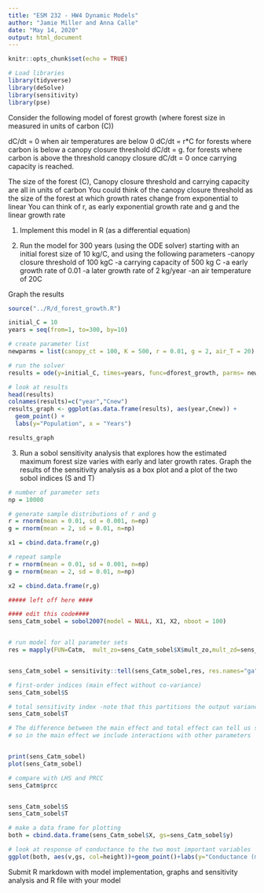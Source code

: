 ```yaml
---
title: "ESM 232 - HW4 Dynamic Models"
author: "Jamie Miller and Anna Calle"
date: "May 14, 2020"
output: html_document
---
```


```r
knitr::opts_chunk$set(echo = TRUE)

# Load libraries 
library(tidyverse)
library(deSolve)
library(sensitivity)
library(pse)
```

Consider the following model of forest growth (where forest size in measured in units of carbon (C))

dC/dt = 0 when air temperatures are below 0
dC/dt  = r*C for forests where carbon is below a canopy closure threshold 
dC/dt = g. for forests where carbon is above the threshold canopy closure
dC/dt = 0 once carrying capacity is reached.


The size of the forest (C), Canopy closure threshold and carrying capacity are all in units of carbon 
You could think of the canopy closure threshold as the size of the forest at which growth rates change from exponential to linear
You can think of r, as early exponential growth rate and g and the linear growth rate 

1. Implement this model in R (as a differential equation)

2. Run the model for 300 years (using the ODE solver)  starting with an initial forest size of 10 kg/C, and using the following parameters
-canopy closure threshold of 100 kgC 
-a carrying capacity of 500 kg C
-a early growth rate of 0.01
-a later growth rate of 2 kg/year
-an air temperature of 20C

Graph the results

```r
source("../R/d_forest_growth.R")

initial_C = 10
years = seq(from=1, to=300, by=10)

# create parameter list
newparms = list(canopy_ct = 100, K = 500, r = 0.01, g = 2, air_T = 20)

# run the solver
results = ode(y=initial_C, times=years, func=dforest_growth, parms= newparms)

# look at results
head(results)
colnames(results)=c("year","Cnew")
results_graph <- ggplot(as.data.frame(results), aes(year,Cnew)) +
  geom_point() +
  labs(y="Population", x = "Years")

results_graph

```


3. Run a sobol sensitivity analysis that explores how the estimated maximum forest size varies with early and later growth rates. 
Graph the results of the sensitivity analysis as a box plot and a plot of the two sobol indices (S and T)

```r
# number of parameter sets
np = 10000

# generate sample distributions of r and g
r = rnorm(mean = 0.01, sd = 0.001, n=np)
g = rnorm(mean = 2, sd = 0.01, n=np)

x1 = cbind.data.frame(r,g)

# repeat sample
r = rnorm(mean = 0.01, sd = 0.001, n=np)
g = rnorm(mean = 2, sd = 0.01, n=np)

x2 = cbind.data.frame(r,g)

##### left off here ####

```



```r
#### edit this code####
sens_Catm_sobel = sobol2007(model = NULL, X1, X2, nboot = 100)


# run model for all parameter sets
res = mapply(FUN=Catm,  mult_zo=sens_Catm_sobel$X$mult_zo,mult_zd=sens_Catm_sobel$X$mult_zd, height=sens_Catm_sobel$X$height, v=sens_Catm_sobel$X$v, MoreArgs=list(zm=30))


sens_Catm_sobel = sensitivity::tell(sens_Catm_sobel,res, res.names="ga")

# first-order indices (main effect without co-variance)
sens_Catm_sobel$S

# total sensitivity index -note that this partitions the output variance - so values sum to 1
sens_Catm_sobel$T

# The difference between the main effect and total effect can tell us something about how the parameter influences results
# so in the main effect we include interactions with other parameters


print(sens_Catm_sobel)
plot(sens_Catm_sobel)

# compare with LHS and PRCC
sens_Catm$prcc


sens_Catm_sobel$S
sens_Catm_sobel$T

# make a data frame for plotting
both = cbind.data.frame(sens_Catm_sobel$X, gs=sens_Catm_sobel$y)

# look at response of conductance to the two most important variables
ggplot(both, aes(v,gs, col=height))+geom_point()+labs(y="Conductance (mm/s)", x="Windspeed")

```


Submit R markdown with model implementation, graphs and sensitivity analysis and R file with your model




